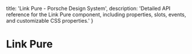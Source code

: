 
  title: 'Link Pure - Porsche Design System',
  description: 'Detailed API reference for the Link Pure component, including properties, slots, events, and customizable CSS properties.'
}

# Link Pure <ComponentStatus tagName="p-link-pure"></ComponentStatus>

<ComponentApi tagName="p-link-pure" />